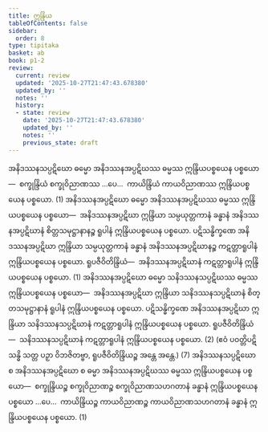 ```yaml
---
title: ဣန္ဒြိယ
tableOfContents: false
sidebar:
  order: 8
type: tipitaka
basket: ab
book: p1-2
review:
  current: review
  updated: '2025-10-27T21:47:43.678380'
  updated_by: ''
  notes: ''
  history:
  - state: review
    date: '2025-10-27T21:47:43.678380'
    updated_by: ''
    notes: ''
    previous_state: draft
---
```



<ReviewStatus review={frontmatter.review} showDetails={true} />

<HypothesisAnnotation frontmatter={frontmatter} />

<DynamicBreadcrumb />

<Division number="46" book="p1-2" e="ch" v="37" p="484">

<Paragraph number="3037" book="p1-2">
အနိဒဿနသပ္ပဋိဃော ဓမ္မော အနိဒဿနအပ္ပဋိဃဿ ဓမ္မဿ ဣန္ဒြိယပစ္စယေန ပစ္စယော—  စက္ခုန္ဒြိယံ စက္ခုဝိညာဏဿ …ပေ…  ကာယိန္ဒြိယံ ကာယဝိညာဏဿ ဣန္ဒြိယပစ္စယေန ပစ္စယော. (1)
</Paragraph>

<Paragraph number="3038" book="p1-2">
အနိဒဿနအပ္ပဋိဃော ဓမ္မော အနိဒဿနအပ္ပဋိဃဿ ဓမ္မဿ ဣန္ဒြိယပစ္စယေန ပစ္စယော—  အနိဒဿနအပ္ပဋိဃာ ဣန္ဒြိယာ သမ္ပယုတ္တကာနံ ခန္ဓာနံ အနိဒဿနအပ္ပဋိဃာနံ စိတ္တသမုဋ္ဌာနာနဉ္စ ရူပါနံ ဣန္ဒြိယပစ္စယေန ပစ္စယော. ပဋိသန္ဓိက္ခဏေ အနိဒဿနအပ္ပဋိဃာ ဣန္ဒြိယာ သမ္ပယုတ္တကာနံ ခန္ဓာနံ အနိဒဿနအပ္ပဋိဃာနဉ္စ ကဋတ္တာရူပါနံ ဣန္ဒြိယပစ္စယေန ပစ္စယော. <Emphasis>ရူပဇီဝိတိန္ဒြိယံ</Emphasis>—  အနိဒဿနအပ္ပဋိဃာနံ ကဋတ္တာရူပါနံ ဣန္ဒြိယပစ္စယေန ပစ္စယော. (1)
</Paragraph>

<Paragraph number="3039" book="p1-2">
အနိဒဿနအပ္ပဋိဃော ဓမ္မော သနိဒဿနသပ္ပဋိဃဿ ဓမ္မဿ ဣန္ဒြိယပစ္စယေန ပစ္စယော—  အနိဒဿနအပ္ပဋိဃာ ဣန္ဒြိယာ သနိဒဿနသပ္ပဋိဃာနံ စိတ္တသမုဋ္ဌာနာနံ ရူပါနံ ဣန္ဒြိယပစ္စယေန ပစ္စယော. ပဋိသန္ဓိက္ခဏေ အနိဒဿနအပ္ပဋိဃာ ဣန္ဒြိယာ သနိဒဿနသပ္ပဋိဃာနံ ကဋတ္တာရူပါနံ ဣန္ဒြိယပစ္စယေန ပစ္စယော. <Emphasis>ရူပဇီဝိတိန္ဒြိယံ</Emphasis>—  သနိဒဿနသပ္ပဋိဃာနံ ကဋတ္တာရူပါနံ ဣန္ဒြိယပစ္စယေန ပစ္စယော. (2)
</Paragraph>

<Paragraph number="3040" book="p1-2">
(ဧဝံ ပဝတ္တိပဋိသန္ဓိ သတ္တ ပဉှာ ဝိဘဇိတဗ္ဗာ, ရူပဇီဝိတိန္ဒြိယဉ္စ အန္တေ အန္တေ.) (7)
</Paragraph>

</Division>
<Division number="47" book="p1-2" e="ch" v="37" p="485">

<Paragraph number="3041" book="p1-2">
အနိဒဿနသပ္ပဋိဃော စ အနိဒဿနအပ္ပဋိဃော စ ဓမ္မာ အနိဒဿနအပ္ပဋိဃဿ ဓမ္မဿ ဣန္ဒြိယပစ္စယေန ပစ္စယော—  စက္ခုန္ဒြိယဉ္စ စက္ခုဝိညာဏဉ္စ စက္ခုဝိညာဏသဟဂတာနံ ခန္ဓာနံ ဣန္ဒြိယပစ္စယေန ပစ္စယော …ပေ…  ကာယိန္ဒြိယဉ္စ ကာယဝိညာဏဉ္စ ကာယဝိညာဏသဟဂတာနံ ခန္ဓာနံ ဣန္ဒြိယပစ္စယေန ပစ္စယော. (1)
</Paragraph>
</Division>
